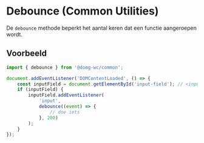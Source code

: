 
<Meta title="Recepten/Debounce"/>

# Debounce (Common Utilities)

De `debounce` methode beperkt het aantal keren dat een functie aangeroepen wordt.

## Voorbeeld

```ts
import { debounce } from '@domg-wc/common';

document.addEventListener('DOMContentLoaded', () => {
    const inputField = document.getElementById('input-field'); // <input id="input-field" is="vl-input-field" />
    if (inputField) {
        inputField.addEventListener(
            'input',
            debounce((event) => {
                // doe iets
            }, 200)
        );
    }
});
```
